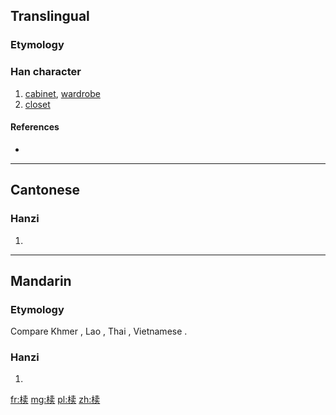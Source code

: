 {{also|櫝}}
==Translingual==

===Etymology===
{{Han simp|櫝|f=賣|t=卖}}

===Han character===
{{Han char|rn=75|rad=木|as=08|sn=12|four=|canj=DJNK}}

# [[cabinet]], [[wardrobe]]
# [[closet]]

====References====
* {{Han ref|kx=0537.131|hdz=21228.040|uh=691F|ud=26911}}

----

==Cantonese==

===Hanzi===
{{yue-hanzi|jyut=|y=duk6|tra=櫝}}

# {{defn|lang=yue|sort=木08}}

----

==Mandarin==

===Etymology===
Compare Khmer {{l|km|ទូ}}, Lao {{l|lo|ຕູ້}}, Thai {{l|th|ตู้|tr=dtôo}}, Vietnamese {{l|vi|tủ}}.

===Hanzi===
{{cmn-hanzi|tra=櫝|pin=[[dú]] ([[du2]])|wg=tu<sup>2</sup>}}

# {{defn|lang=cmn|sort=木08}}

[[fr:椟]]
[[mg:椟]]
[[pl:椟]]
[[zh:椟]]